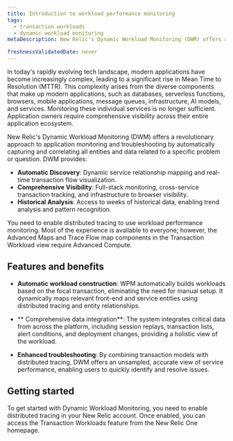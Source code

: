 ```yaml
---
title: Introduction to workload performance monitoring
tags:
  - transaction workloads
  - dynamic workload monitoring
metaDescription: New Relic's Dynamic Workload Monitoring (DWM) offers a revolutionary approach to application monitoring and troubleshooting by automatically capturing and correlating all entities and data related to a specific problem or question.

freshnessValidatedDate: never
---
```



In today's rapidly evolving tech landscape, modern applications have become increasingly complex, leading to a significant rise in Mean Time to Resolution (MTTR). This complexity arises from the diverse components that make up modern applications, such as databases, serverless functions, browsers, mobile applications, message queues, infrastructure, AI models, and services. Monitoring these individual services is no longer sufficient. Application owners require comprehensive visibility across their entire application ecosystem.

New Relic's Dynamic Workload Monitoring (DWM) offers a revolutionary approach to application monitoring and troubleshooting by automatically capturing and correlating all entities and data related to a specific problem or question. DWM provides:

- **Automatic Discovery**: Dynamic service relationship mapping and real-time transaction flow visualization.
- **Comprehensive Visibility**: Full-stack monitoring, cross-service transaction tracking, and infrastructure to browser visibility.
- **Historical Analysis**: Access to weeks of historical data, enabling trend analysis and pattern recognition.

<Callout variant="important">

You need to enable distributed tracing to use workload performance monitoring. Most of the experience is available to everyone; however, the Advanced Maps and Trace Flow map components in the Transaction Workload view require Advanced Compute.
</Callout>

## Features and benefits

* **Automatic workload construction**: WPM automatically builds workloads based on the focal transaction, eliminating the need for manual setup. It dynamically maps relevant front-end and service entities using distributed tracing and entity relationships.

* ** Comprehensive data integration**: The system integrates critical data from across the platform, including session replays, transaction lists, alert conditions, and deployment changes, providing a holistic view of the workload.

* **Enhanced troubleshooting**: By combining transaction models with distributed tracing, DWM offers an unsampled, accurate view of service performance, enabling users to quickly identify and resolve issues.

## Getting started

To get started with Dynamic Workload Monitoring, you need to enable distributed tracing in your New Relic account. Once enabled, you can access the Transaction Workloads feature from the New Relic One homepage.




